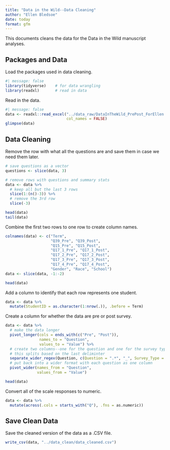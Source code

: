 ```yaml
---
title: "Data in the Wild--Data Cleaning"
author: "Ellen Bledsoe"
date: today
format: gfm
---
```


This documents cleans the data for the Data in the Wild manuscript analyses.

## Packages and Data

Load the packages used in data cleaning.

```r
#| message: false
library(tidyverse)    # for data wrangling
library(readxl)       # read in data
```

Read in the data.

```r
#| message: false
data <- readxl::read_excel("../data_raw/DataInTheWild_PrePost_ForEllen.xlsx", 
                           col_names = FALSE)
glimpse(data)
```

## Data Cleaning

Remove the row with what all the questions are and save them in case we need them later.

```r
# save questions as a vector
questions <- slice(data, 3)

# remove rows with questions and summary stats
data <- data %>% 
  # keep all but the last 3 rows
  slice(1:(n()-3)) %>% 
  # remove the 3rd row
  slice(-3)

head(data)
tail(data)
```

Combine the first two rows to one row to create column names.

```r
colnames(data) <- c("Term", 
                    "Q39_Pre", "Q39_Post", 
                    "Q15_Pre", "Q15_Post", 
                    "Q17_1_Pre", "Q17_1_Post",
                    "Q17_2_Pre", "Q17_2_Post",
                    "Q17_3_Pre", "Q17_3_Post",
                    "Q17_4_Pre", "Q17_4_Post",
                    "Gender", "Race", "School")
data <- slice(data, -1:-2)

head(data)
```

Add a column to identify that each row represents one student.

```r
data <- data %>% 
  mutate(StudentID = as.character(1:nrow(.)), .before = Term)
```

Create a column for whether the data are pre or post survey.

```r
data <- data %>% 
  # make the data longer
  pivot_longer(cols = ends_with(c("Pre", "Post")),
               names_to = "Question",
               values_to = "Value") %>% 
  # create two columns--one for the question and one for the survey type
  # this splits based on the last deliminter
  separate_wider_regex(Question, c(Question = ".*", "_", Survey_Type = ".*")) %>% 
  # put back into a wider format with each question as one column
  pivot_wider(names_from = "Question", 
              values_from = "Value")

head(data)
```

Convert all of the scale responses to numeric.

```r
data <- data %>% 
  mutate(across(.cols = starts_with("Q"), .fns = as.numeric))
```

## Save Clean Data

Save the cleaned version of the data as a .CSV file.

```r
write_csv(data, "../data_clean/data_cleaned.csv")
```
